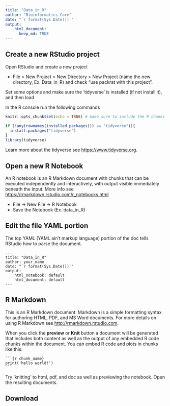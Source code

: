 ```yaml
---
title: "Data_in_R"
author: "Bioinformatics Core"
date: "`r format(Sys.Date())`"
output:
    html_document:
      keep_md: TRUE
---
```


## Create a new RStudio project

Open RStudio and create a new project

* File > New Project > New Directory > New Project (name the new directory, Ex. Data_in_R) and check "use packrat with this project".

Set some options and make sure the 'tidyverse' is installed (if not install it), and then load

In the R console run the following commands
```r
knitr::opts_chunk$set(echo = TRUE) # make sure to include the R chunks in the output

if (!any(rownames(installed.packages()) == "tidyverse")){
  install.packages("tidyverse")
}
library(tidyverse)
```

Learn more about the tidyverse see <https://www.tidyverse.org>.

## Open a new R Notebook

An R notebook is an R Markdown document with chunks that can be executed independently and interactively, with output visible immediately beneath the input. More info see <https://rmarkdown.rstudio.com/r_notebooks.html>

* File -> New File -> R Notebook
* Save the Notebook (Ex. data_in_R)

## Edit the file YAML portion
The top YAML (YAML ain't markup language) portion of the doc tells RStudio how to parse the document.
<pre><code>---
title: "Data_in_R"
author: your_name
date: "`r format(Sys.Date())`"
output:
    html_notebook: default
    html_document: default
---</code></pre>

## R Markdown

This is an R Markdown document. Markdown is a simple formatting syntax for authoring HTML, PDF, and MS Word documents. For more details on using R Markdown see <http://rmarkdown.rstudio.com>.

When you click the **preview** or **Knit** button a document will be generated that includes both content as well as the output of any embedded R code chunks within the document. You can embed R code and plots in chunks like this:

<pre><code>```{r chunk_name}
print('hello world!')
```</code></pre>

Try 'knitting' to html, pdf, and doc as well as previewing the notebook. Open the resulting documents.

## Download 